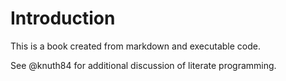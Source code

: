 # Introduction

This is a book created from markdown and executable code.

See @knuth84 for additional discussion of literate programming.
